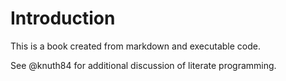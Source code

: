 # Introduction

This is a book created from markdown and executable code.

See @knuth84 for additional discussion of literate programming.
